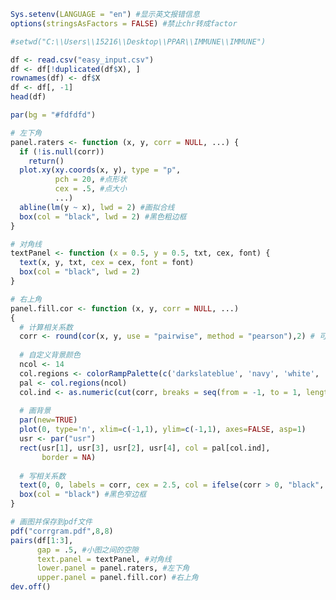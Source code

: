 ```{r}
Sys.setenv(LANGUAGE = "en") #显示英文报错信息
options(stringsAsFactors = FALSE) #禁止chr转成factor

#setwd("C:\\Users\\15216\\Desktop\\PPAR\\IMMUNE\\IMMUNE")

df <- read.csv("easy_input.csv")
df <- df[!duplicated(df$X), ]
rownames(df) <- df$X
df <- df[, -1]
head(df)

par(bg = "#fdfdfd")

# 左下角
panel.raters <- function (x, y, corr = NULL, ...) {
  if (!is.null(corr))
    return()
  plot.xy(xy.coords(x, y), type = "p",
          pch = 20, #点形状
          cex = .5, #点大小
          ...)
  abline(lm(y ~ x), lwd = 2) #画拟合线
  box(col = "black", lwd = 2) #黑色粗边框
}

# 对角线
textPanel <- function (x = 0.5, y = 0.5, txt, cex, font) {
  text(x, y, txt, cex = cex, font = font)
  box(col = "black", lwd = 2)
}

# 右上角
panel.fill.cor <- function (x, y, corr = NULL, ...)
{
  # 计算相关系数
  corr <- round(cor(x, y, use = "pairwise", method = "pearson"),2) # 可以换成"kendall"或 "spearman"
  
  # 自定义背景颜色
  ncol <- 14
  col.regions <- colorRampPalette(c('darkslateblue', 'navy', 'white', 'firebrick3', 'red'))
  pal <- col.regions(ncol)
  col.ind <- as.numeric(cut(corr, breaks = seq(from = -1, to = 1, length.out = ncol + 1), include.lowest = TRUE))
  
  # 画背景
  par(new=TRUE)
  plot(0, type='n', xlim=c(-1,1), ylim=c(-1,1), axes=FALSE, asp=1)
  usr <- par("usr")
  rect(usr[1], usr[3], usr[2], usr[4], col = pal[col.ind],
       border = NA)
  
  # 写相关系数
  text(0, 0, labels = corr, cex = 2.5, col = ifelse(corr > 0, "black", "white"))
  box(col = "black") #黑色窄边框
}

# 画图并保存到pdf文件
pdf("corrgram.pdf",8,8)
pairs(df[1:3],
      gap = .5, #小图之间的空隙
      text.panel = textPanel, #对角线
      lower.panel = panel.raters, #左下角
      upper.panel = panel.fill.cor) #右上角
dev.off()
```
